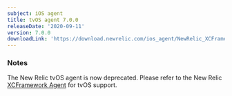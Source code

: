 ```yaml
---
subject: iOS agent
title: tvOS agent 7.0.0
releaseDate: '2020-09-11'
version: 7.0.0
downloadLink: 'https://download.newrelic.com/ios_agent/NewRelic_XCFramework_Agent_7.0.0.zip'
---
```


### Notes

The New Relic tvOS agent is now deprecated. Please refer to the New Relic [XCFramework Agent](/docs/release-notes/mobile-release-notes/ios-release-notes/xcframework-agent-700) for tvOS support.
